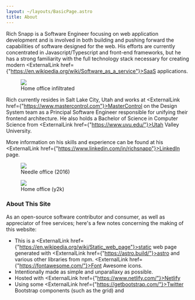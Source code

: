 ```yaml
---
layout: ~/layouts/BasicPage.astro
title: About
---
```


Rich Snapp is a Software Engineer focusing on web application development and is involved in both
building and pushing forward the capabilities of software designed for the web. His efforts are
currently concentrated in Javascript/Typescript and front-end frameworks, but he has a strong
familiarity with the full technology stack necessary for creating modern
<ExternalLink href={"https://en.wikipedia.org/wiki/Software_as_a_service"}>SaaS</ExternalLink> applications.

<figure class="left">
    <img src={modernWorkstation.src}/>
    <figcaption>Home office infiltrated</figcaption>
</figure>

Rich currently resides in Salt Lake City, Utah and works at
<ExternalLink href={"https://www.mastercontrol.com"}>MasterControl</ExternalLink>
on the Design System team as a Principal Software Engineer responsible for unifying their frontend architecture.
He also holds a Bachelor of Science in Computer Science from
<ExternalLink href={"https://www.uvu.edu/"}>Utah Valley University</ExternalLink>.

More information on his skills and experience can be found at his
<ExternalLink href={"https://www.linkedin.com/in/richsnapp"}>LinkedIn page</ExternalLink>.

<figure class="small right">
    <img src={responsiveWorkstation.src}/>
    <figcaption>Needle office (2016)</figcaption>
</figure>

<figure class="small right">
    <img src={oldSchoolWorkstation.src} />
    <figcaption>Home office (y2k)</figcaption>
</figure>

<h3 style={{clear: "none"}}>About This Site</h3>

As an open-source software contributor and consumer, as well as appreciator of free services; here's a few notes
concerning the making of this website:

  * This is a <ExternalLink href={"https://en.wikipedia.org/wiki/Static_web_page"}>static web page</ExternalLink> generated with
<ExternalLink href={"https://astro.build/"}>astro</ExternalLink> and various other libraries from npm.
<ExternalLink href={"https://fontawesome.com/"}>Font Awesome</ExternalLink> icons.
  * Intentionally made as simple and unparallaxy as possible.
  * Hosted with <ExternalLink href={"https://www.netlify.com/"}>Netlify</ExternalLink>
  * Using some <ExternalLink href={"https://getbootstrap.com/"}>Twitter Bootstrap</ExternalLink> components (such as the grid) and